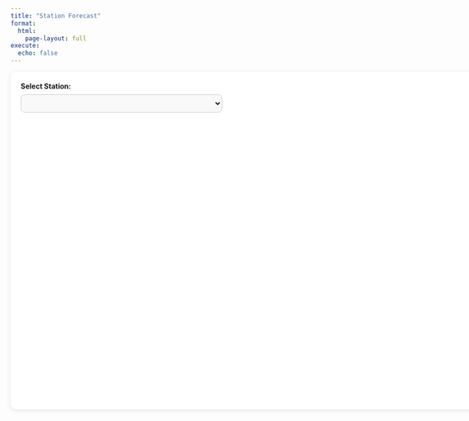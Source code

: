 ```yaml
---
title: "Station Forecast"
format: 
  html:
    page-layout: full
execute:
  echo: false
---
```


<style>
  body, .page-container, .content {
    max-width: none !important;
    width: 100% !important;
  }

  #forecast-container {
    background: white;
    padding: 20px;
    border-radius: 12px;
    box-shadow: 0 2px 10px rgba(0,0,0,0.1);
    max-width: 100%;
    width: 100%;
    margin: 0 auto;
    box-sizing: border-box;
  }
  label {
    font-weight: bold;
    display: block;
    margin-bottom: 8px;
  }
  #station-dropdown {
    width: 100%;
    max-width: 400px;
    padding: 8px 12px;
    font-size: 14px;
    border-radius: 8px;
    border: 1px solid #ccc;
    margin-bottom: 20px;
    background-color: #f9f9f9;
    cursor: pointer;
    box-sizing: border-box;
  }
  #forecast-chart {
    width: 100%;
    height: 550px;
  }
</style>

<div id="forecast-container">
  <label for="station-dropdown">Select Station:</label>
  <select id="station-dropdown"></select>
  <div id="forecast-chart"></div>
</div>

<script src="https://cdn.plot.ly/plotly-latest.min.js"></script>
<script src="https://cdnjs.cloudflare.com/ajax/libs/PapaParse/5.4.1/papaparse.min.js"></script>

<script>
  // station -> skill score dictionary
  const skillScores = {
    "Ashok Vihar, Delhi - DPCC": 0.549601,
    "Bawana, Delhi - DPCC": 0.475951,
    "Dr. Karni Singh Shooting Range, Delhi - DPCC": 0.481223,
    "Dwarka-Sector 8, Delhi - DPCC": 0.389267,
    "Jahangirpuri, Delhi - DPCC": 0.321271,
    "Jawaharlal Nehru Stadium, Delhi - DPCC": 0.671313,
    "Major Dhyan Chand National Stadium, Delhi - DPCC": 0.473435,
    "Mandir Marg, Delhi - DPCC": 0.388009,
    "Mundka, Delhi - DPCC": 0.468725,
    "Najafgarh, Delhi - DPCC": -0.014836,
    "Narela, Delhi - DPCC": 0.589600,
    "Nehru Nagar, Delhi - DPCC": 0.116329,
    "Okhla Phase-2, Delhi - DPCC": 0.576590,
    "Patparganj, Delhi - DPCC": 0.493397,
    "Punjabi Bagh, Delhi - DPCC": 0.571201,
    "Pusa, Delhi - DPCC": 0.509975,
    "R K Puram, Delhi - DPCC": 0.466485,
    "Rohini, Delhi - DPCC": 0.686920,
    "Sonia Vihar, Delhi - DPCC": 0.410197,
    "Sri Aurobindo Marg, Delhi - DPCC": 0.185391,
    "Vivek Vihar, Delhi - DPCC": 0.584140,
    "Wazirpur, Delhi - DPCC": 0.503040
  };

  function getQueryParam(param) {
    const urlParams = new URLSearchParams(window.location.search);
    return urlParams.get(param);
  }

  const dropdown = document.getElementById("station-dropdown");

  const stations = Object.keys(skillScores);
  const selectedStation = getQueryParam("station") || stations[0];

  stations.forEach(station => {
    const option = document.createElement("option");
    option.value = station;
    option.text = station;
    if (station === selectedStation) option.selected = true;
    dropdown.add(option);
  });

  let allData = null;

  Papa.parse("data/dataset/timesfm_3days.csv", {
    download: true,
    header: true,
    dynamicTyping: true,
    complete: function(results) {
      allData = results.data;

      allData.forEach(row => {
        row.Timestamp = new Date(row.Timestamp);
      });

      plotForecast(selectedStation);
    },
    error: function(err) {
      console.error("CSV load error:", err);
      document.getElementById("forecast-chart").innerHTML = "<p>Failed to load data.</p>";
    }
  });

  dropdown.addEventListener("change", function() {
    const station = dropdown.value;
    
    const newUrl = window.location.pathname + "?station=" + encodeURIComponent(station);
    window.history.replaceState(null, "", newUrl);

    plotForecast(station);
  });

  function plotForecast(station) {
    if (!allData) return;

    const startDate = new Date("2023-12-18T00:00:00");
    const cutoff = new Date("2024-01-03T23:00:00");

    const stationData = allData.filter(row =>
      row.station === station &&
      row.Timestamp >= startDate &&
      row.Timestamp <= cutoff
    );

    if (stationData.length === 0) {
      document.getElementById("forecast-chart").innerHTML = "<p>No data found for this station in selected range.</p>";
      return;
    }

    const decEnd = new Date("2023-12-31T23:00:00");
    const janStart = new Date("2024-01-01T00:00:00");

    const dataBeforeJan = stationData.filter(row => row.Timestamp <= decEnd);
    const dataJan = stationData.filter(row => row.Timestamp >= janStart);

    const traces = [];

    if (dataBeforeJan.length > 0) {
      traces.push({
        x: dataBeforeJan.map(r => r.Timestamp),
        y: dataBeforeJan.map(r => r["Actual_PM2.5"]),
        mode: "lines",
        name: "Actual PM₂.₅"
      });
      traces.push({
        x: dataBeforeJan.map(r => r.Timestamp),
        y: dataBeforeJan.map(r => r["Predicted_PM2.5"]),
        mode: "lines",
        name: "Predicted PM₂.₅"
      });
    }

    if (dataJan.length > 0) {
      traces.push({
        x: dataJan.map(r => r.Timestamp),
        y: dataJan.map(r => r["Predicted_PM2.5"]),
        mode: "lines",
        name: "Forecasted PM₂.₅ (Next 3 Days)"
      });
    }

    const score = skillScores[station] !== undefined ? 
                  "Skill Score: " + skillScores[station].toFixed(3) : "";

    Plotly.newPlot("forecast-chart", traces, {
      title: station + "<br>" + score,
      xaxis: {
        title: "Timestamp",
        automargin: true
      },
      yaxis: { 
        title: "PM₂.₅ (µg/m³)",
        range: [0, 1000] 
      },
      margin: {
        l: 50,
        r: 0,
        b: 50,
        t: 100,
        pad: 4
      },
      legend: {
        x: 1,
        y: 1,
        xanchor: "right",
        yanchor: "top",
        bgcolor: "rgba(255,255,255,0.7)",
        bordercolor: "rgba(51, 51, 51, 0.3)",
        borderwidth: 1
      },
      responsive: true,
      autosize: true
    });
  }

  window.addEventListener("resize", function() {
    Plotly.Plots.resize(document.getElementById("forecast-chart"));
  });
</script>
